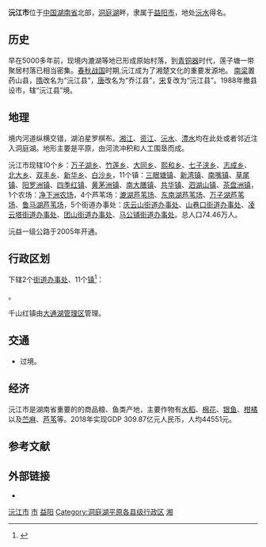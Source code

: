 {{Infobox China County
|Belong = [[湖南省|湖南省]][[益阳市|益阳市]]
}}

'''沅江市'''位于[[中国|中国]][[湖南省|湖南省]]北部，[[洞庭湖|洞庭湖]]畔，隶属于[[益阳市|益阳市]]，地处[[沅水|沅水]]得名。

==历史==
早在5000多年前，现境内漉湖等地已形成原始村落，到[[青铜器|青铜器]]时代，莲子塘一带聚居村落已相当密集。[[春秋战国|春秋战国]]时期,沅江成为了湘楚文化的重要发源地。 [[南梁|南梁]]置药山县，[[隋|隋]]改名为“沅江县”，[[唐|唐]]改名为“乔江县”，[[宋|宋]]复改为“沅江县”。1988年撤县设市，辖“沅江县”境。

==地理==
境内河道纵横交错，湖泊星罗棋布。[[湘江|湘江]]、[[资江|资江]]、[[沅水|沅水]]、[[澧水|澧水]]均在此处或者邻近注入洞庭湖。地形主要是平原，由河流冲积和人工围垦而成。

沅江市现辖10个乡：[[万子湖乡|万子湖乡]]、[[竹莲乡|竹莲乡]]、[[大同乡|大同乡]]、[[熙和乡|熙和乡]]、[[七子浃乡|七子浃乡]]、[[志成乡|志成乡]]、[[北大乡|北大乡]]、[[双丰乡|双丰乡]]、[[新华乡|新华乡]]、[[白沙乡|白沙乡]]，11个镇：[[三眼塘镇|三眼塘镇]]、[[新湾镇|新湾镇]]、[[南嘴镇|南嘴镇]]、[[草尾镇|草尾镇]]、[[阳罗洲镇|阳罗洲镇]]、[[四季红镇|四季红镇]]、[[黄茅洲镇|黄茅洲镇]]、[[南大膳镇|南大膳镇]]、[[共华镇|共华镇]]、[[泗湖山镇|泗湖山镇]]、[[茶盘洲镇|茶盘洲镇]]，1个农场：[[净下洲农场|净下洲农场]]，4个芦苇场：[[漉湖芦苇场|漉湖芦苇场]]、[[东南湖芦苇场|东南湖芦苇场]]、[[万子湖芦苇场|万子湖芦苇场]]、[[鲁马湖芦苇场|鲁马湖芦苇场]]，5个街道办事处：[[庆云山街道办事处|庆云山街道办事处]]、[[山巷口街道办事处|山巷口街道办事处]]、[[凌云塔街道办事处|凌云塔街道办事处]]、[[团山街道办事处|团山街道办事处]]、[[马公铺街道办事处|马公铺街道办事处]]。总人口74.46万人。

沅益一级公路于2005年开通。

== 行政区划 ==
{{PAGENAMEBASE}}下辖2个[[街道办事处|街道办事处]]、11个[[行政建制镇|镇]]<ref>{{PRC admin/ref sgc|43/09/81}}</ref>：

{{PRC admin/children|43/09/81}}。

千山红镇由[[大通湖管理区|大通湖管理区]]管理。

== 交通 ==
* {{中国国道名|234}}过境。

==经济==
沅江市是湖南省重要的的商品粮、鱼类产地，主要作物有[[水稻|水稻]]、[[棉花|棉花]]、[[银鱼|银鱼]]、[[柑橘|柑橘]]以及[[苎麻|苎麻]]、[[芦苇|芦苇]]等。2018年实现GDP 309.87亿元人民币，人均44551元。

== 参考文献 ==
{{reflist}}

== 外部链接 ==
* {{Official website|http://www.yuanjiang.gov.cn/|name=沅江市人民政府}}

{{沅江市行政区划}}
{{益阳市行政区划}}
{{湖南行政区划}}

[[Category:沅江市|]]
[[Category:益阳区县市|市]]
[[Category:湖南县级市|益阳]]
[[Category:洞庭湖平原各县级行政区|Category:洞庭湖平原各县级行政区]]
[[Category:中国小城市|湘]]